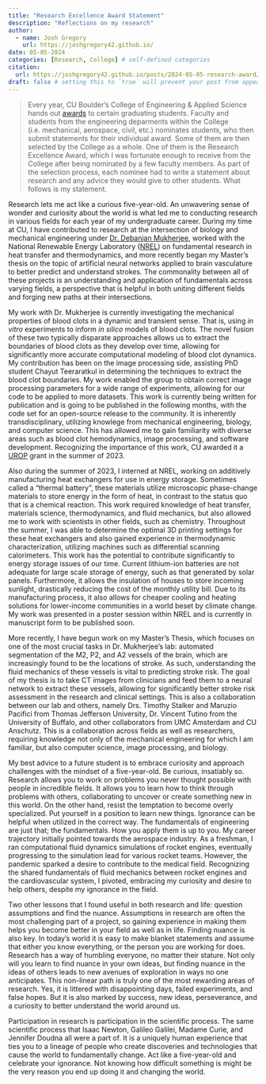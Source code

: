 ```yaml
---
title: "Research Excellence Award Statement"
description: "Reflections on my research"
author:
  - name: Josh Gregory
    url: https://joshgregory42.github.io/
date: 05-05-2024
categories: [Research, College] # self-defined categories
citation: 
  url: https://joshgregory42.github.io/posts/2024-05-05-research-award/ 
draft: false # setting this to `true` will prevent your post from appearing on your listing page until you're ready!
---
```

> Every year, CU Boulder's College of Engineering & Applied Science hands out [awards](https://www.colorado.edu/engineering/academics/graduation/graduating-student-awards) to certain graduating students. Faculty and students from the engineering deparments within the College (i.e. mechanical, aerospace, civil, etc.) nominates students, who then submit statements for their individual award. Some of them are then selected by the College as a whole. One of them is the Research Excellence Award, which I was fortunate enough to receive from the College after being nominated by a few faculty members. As part of the selection process, each nominee had to write a statement about research and any advice they would give to other students. What follows is my statement.



Research lets me act like a curious five-year-old. An unwavering sense of wonder and curiosity about the world is what led me to conducting research in various fields for each year of my undergraduate career. During my time at CU, I have contributed to research at the intersection of biology and mechanical engineering under [Dr. Debanjan Mukherjee](https://www.flowphysicslab.com/), worked with the National Renewable Energy Laboratory ([NREL](https://www.nrel.gov/)) on fundamental research in heat transfer and thermodynamics, and more recently began my Master's thesis on the topic of artificial neural networks applied to brain vasculature to better predict and understand strokes. The commonality between all of these projects is an understanding and application of fundamentals across varying fields, a perspective that is helpful in both uniting different fields and forging new paths at their intersections.


My work with Dr. Mukherjee is currently investigating the mechanical properties of blood clots in a dynamic and transient sense. That is, using *in vitro* experiments to inform *in silico* models of blood clots. The novel fusion of these two typically disparate approaches allows us to extract the boundaries of blood clots as they develop over time, allowing for significantly more accurate computational modeling of blood clot dynamics. My contribution has been on the image processing side, assisting PhD student Chayut Teeraratkul in determining the techniques to extract the blood clot boundaries. My work enabled the group to obtain correct image processing parameters for a wide range of experiments, allowing for our code to be applied to more datasets. This work is currently being written for publication and is going to be published in the following months, with the code set for an open-source release to the community. It is inherently transdisciplinary, utilizing knowlege from mechanical engineering, biology, and computer science. This has allowed me to gain familiarity with diverse areas such as blood clot hemodynamics, image processing, and software development. Recognizing the importance of this work, CU awarded it a [UROP](https://www.colorado.edu/urop/) grant in the summer of 2023.


Also during the summer of 2023, I interned at NREL, working on additively manufacturing heat exchangers for use in energy storage. Sometimes called a "thermal battery", these materials utilize microscopic phase-change materials to store energy in the form of heat, in contrast to the status quo that is a chemical reaction. This work required knowledge of heat transfer, materials science, thermodynamics, and fluid mechanics, but also allowed me to work with scientists in other fields, such as chemistry. Throughout the summer, I was able to determine the optimal 3D printing settings for these heat exchangers and also gained experience in thermodynamic characterization, utilizing machines such as differential scanning calorimeters. This work has the potential to contribute significantly to energy storage issues of our time. Current lithium-ion batteries are not adequate for large scale storage of energy, such as that generated by solar panels. Furthermore, it allows the insulation of houses to store incoming sunlight, drastically reducing the cost of the monthly utility bill. Due to its manufacturing process, it also allows for cheaper cooling and heating solutions for lower-income communities in a world beset by climate change. My work was presented in a poster session within NREL and is currently in manuscript form to be published soon.

More recently, I have begun work on my Master's Thesis, which focuses on one of the most crucial tasks in Dr. Mukherjee's lab: automated segmentation of the M2, P2, and A2 vessels of the brain, which are increasingly found to be the locations of stroke. As such, understanding the fluid mechanics of these vessels is vital to predicting stroke risk. The goal of my thesis is to take CT images from clinicians and feed them to a neural network to extract these vessels, allowing for significantly better stroke risk assessment in the research and clinical settings. This is also a collaboration between our lab and others, namely Drs. Timothy Stalker and Maruzio Pacifici from Thomas Jefferson University, Dr. Vincent Tutino from the University of Buffalo, and other collaborators from UMC Amsterdam and CU Anschutz. This is a collaboration across fields as well as researchers, requiring knowledge not only of the mechanical engineering for which I am familiar, but also computer science, image processing, and biology.


My best advice to a future student is to embrace curiosity and approach challenges with the mindset of a five-year-old. Be curious, insatiably so. Research allows you to work on problems you never thought possible with people in incredible fields. It allows you to learn how to think through problems with others, collaborating to uncover or create something new in this world. On the other hand, resist the temptation to become overly specialized. Put yourself in a position to learn new things. Ignorance can be helpful when utilized in the correct way. The fundamentals of engineering are just that; the fundamentals. How you apply them is up to you. My career trajectory initially pointed towards the aerospace industry. As a freshman, I ran computational fluid dynamics simulations of rocket engines, eventually progressing to the simulation lead for various rocket teams. However, the pandemic sparked a desire to contribute to the medical field. Recognizing the shared fundamentals of fluid mechanics between rocket engines and the cardiovascular system, I pivoted, embracing my curiosity and desire to help others, despite my ignorance in the field.

Two other lessons that I found useful in both research and life: question assumptions and find the nuance. Assumptions in research are often the most challenging part of a project, so gaining experience in making them helps you become better in your field as well as in life. Finding nuance is also key. In today's world it is easy to make blanket statements and assume that either you know everything, or the person you are working for does. Research has a way of humbling everyone, no matter their stature. Not only will you learn to find nuance in your own ideas, but finding nuance in the ideas of others leads to new avenues of exploration in ways no one anticipates. This non-linear path is truly one of the most rewarding areas of research. Yes, it is littered with disappointing days, failed experiments, and false hopes. But it is also marked by success, new ideas, perseverance, and a curiosity to better understand the world around us.


Participation in research is participation in the scientific process. The same scientific process that Isaac Newton, Galileo Galilei, Madame Curie, and Jennifer Doudna all were a part of. It is a uniquely human experience that ties you to a lineage of people who create discoveries and technologies that cause the world to fundamentally change. Act like a five-year-old and celebrate your ignorance. Not knowing how difficult something is might be the very reason you end up doing it and changing the world.
